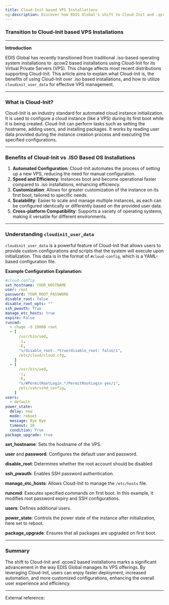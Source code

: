 ```yaml
---
title: Cloud-Init based VPS Installations
og:description: Discover how EDIS Global's shift to Cloud-Init and .qcow2 based installations revolutionizes VPS management. Learn the benefits of Cloud-Init over traditional .iso setups, understand cloudinit_user_data configurations, and experience enhanced efficiency,
---
```



### Transition to Cloud-Init based VPS Installations

---

**Introduction**

EDIS Global has recently transitioned from traditional .iso-based operating system installations to .qcow2 based installations using Cloud-Init for its Virtual Private Servers (VPS). This change affects most recent distributions supporting Cloud-Init. This article aims to explain what Cloud-Init is, the benefits of using Cloud-Init over .iso based installations, and how to utilize `cloudinit_user_data` for effective VPS management.

---

### What is Cloud-Init?

Cloud-Init is an industry standard for automated cloud instance initialization. It is used to configure a cloud instance (like a VPS) during its first boot while it is being created. Cloud-Init can perform tasks such as setting the hostname, adding users, and installing packages. It works by reading user data provided during the instance creation process and executing the specified configurations.

---

### Benefits of Cloud-Init vs .ISO Based OS Installations

1. **Automated Configuration**: Cloud-Init automates the process of setting up a new VPS, reducing the need for manual configuration.
2. **Speed and Efficiency**: Instances boot and become operational faster compared to .iso installations, enhancing efficiency.
3. **Customization**: Allows for greater customization of the instance on its first boot, tailored to specific needs.
4. **Scalability**: Easier to scale and manage multiple instances, as each can be configured identically or differently based on the provided user data.
5. **Cross-platform Compatibility**: Supports a variety of operating systems, making it versatile for different environments.

---

### Understanding `cloudinit_user_data`

`cloudinit_user_data` is a powerful feature of Cloud-Init that allows users to provide custom configurations and scripts that the system will execute upon initialization. This data is in the format of `#cloud-config`, which is a YAML-based configuration file.

**Example Configuration Explanation:**

```yaml
#cloud-config
set_hostname: YOUR_HOSTNAME
user: root
password: YOUR_ROOT_PASSWORD
disable_root: false
disable_root_opts: ""
ssh_pwauth: True
manage_etc_hosts: true
expire: False
runcmd:
  - chage -d 19000 root
  - [
      /usr/bin/sed,
      -i,
      -E,
      "s/disable_root:.*true/disable_root: false/i",
      /etc/cloud/cloud.cfg,
    ]
  - [
      /usr/bin/sed,
      -i,
      -E,
      "s/#PermitRootLogin.*/PermitRootLogin yes/i",
      /etc/ssh/sshd_config,
    ]
users:
  - default
power_state:
  delay: now
  mode: reboot
  message: Bye Bye
  timeout: 30
  condition: True
package_upgrade: true
```

**set_hostname**: Sets the hostname of the VPS.

**user** and **password**: Configures the default user and password.

**disable_root**: Determines whether the root account should be disabled

**ssh_pwauth**: Enables SSH password authentication.

**manage_etc_hosts**: Allows Cloud-Init to manage the `/etc/hosts` file.

**runcmd**: Executes specified commands on first boot. In this example, it modifies root password expiry and SSH configurations.

**users**: Defines additional users.

**power_state**: Controls the power state of the instance after initialization, here set to reboot.

**package_upgrade**: Ensures that all packages are upgraded on first boot.

---

### Summary

The shift to Cloud-Init and .qcow2 based installations marks a significant advancement in the way EDIS Global manages its VPS offerings. By leveraging Cloud-Init, users can enjoy faster deployment, increased automation, and more customized configurations, enhancing the overall user experience and efficiency.

---

External reference:

<CtaButton
  label='Official Cloud-Init Documentation'
  link='https://cloudinit.readthedocs.io/en/latest/'
  openInNewTab={true}
/>
